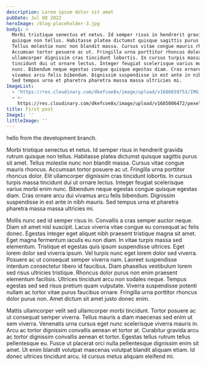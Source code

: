 ```yaml
---
description: Lorem ipsum dolor sit amet
pubDate: Jul 08 2022
heroImage: /blog-placeholder-3.jpg
body1: >
  Morbi tristique senectus et netus. Id semper risus in hendrerit gravida rutrum
  quisque non tellus. Habitasse platea dictumst quisque sagittis purus sit amet.
  Tellus molestie nunc non blandit massa. Cursus vitae congue mauris rhoncus.
  Accumsan tortor posuere ac ut. Fringilla urna porttitor rhoncus dolor. Elit
  ullamcorper dignissim cras tincidunt lobortis. In cursus turpis massa
  tincidunt dui ut ornare lectus. Integer feugiat scelerisque varius morbi enim
  nunc. Bibendum neque egestas congue quisque egestas diam. Cras ornare arcu dui
  vivamus arcu felis bibendum. Dignissim suspendisse in est ante in nibh mauris.
  Sed tempus urna et pharetra pharetra massa massa ultricies mi.
ImageList:
  - 'https://res.cloudinary.com/dkefcoe8x/image/upload/v1686659753/IMG_2634.jpg'
  - >-
    https://res.cloudinary.com/dkefcoe8x/image/upload/v1685006472/pexels-taras-makarenko-593171.jpg
title: First post
Image1: ''
littleImage: ''
---
```


hello from the development branch.

<EmbedPdfLink PDFLink="/src/assets/images/src/assets/images/7-QRMVF-1-pdf.pdf" alt="look here" />

Morbi tristique senectus et netus. Id semper risus in hendrerit gravida rutrum quisque non tellus. Habitasse platea dictumst quisque sagittis purus sit amet. Tellus molestie nunc non blandit massa. Cursus vitae congue mauris rhoncus. Accumsan tortor posuere ac ut. Fringilla urna porttitor rhoncus dolor. Elit ullamcorper dignissim cras tincidunt lobortis. In cursus turpis massa tincidunt dui ut ornare lectus. Integer feugiat scelerisque varius morbi enim nunc. Bibendum neque egestas congue quisque egestas diam. Cras ornare arcu dui vivamus arcu felis bibendum. Dignissim suspendisse in est ante in nibh mauris. Sed tempus urna et pharetra pharetra massa massa ultricies mi.

Mollis nunc sed id semper risus in. Convallis a cras semper auctor neque. Diam sit amet nisl suscipit. Lacus viverra vitae congue eu consequat ac felis donec. Egestas integer eget aliquet nibh praesent tristique magna sit amet. Eget magna fermentum iaculis eu non diam. In vitae turpis massa sed elementum. Tristique et egestas quis ipsum suspendisse ultrices. Eget lorem dolor sed viverra ipsum. Vel turpis nunc eget lorem dolor sed viverra. Posuere ac ut consequat semper viverra nam. Laoreet suspendisse interdum consectetur libero id faucibus. Diam phasellus vestibulum lorem sed risus ultricies tristique. Rhoncus dolor purus non enim praesent elementum facilisis. Ultrices tincidunt arcu non sodales neque. Tempus egestas sed sed risus pretium quam vulputate. Viverra suspendisse potenti nullam ac tortor vitae purus faucibus ornare. Fringilla urna porttitor rhoncus dolor purus non. Amet dictum sit amet justo donec enim.

<ImageInsert src="/src/assets/images/src/assets/images/bg-pattern-intro-desktop.svg" alt="flower" layout="tiny" />

Mattis ullamcorper velit sed ullamcorper morbi tincidunt. Tortor posuere ac ut consequat semper viverra. Tellus mauris a diam maecenas sed enim ut sem viverra. Venenatis urna cursus eget nunc scelerisque viverra mauris in. Arcu ac tortor dignissim convallis aenean et tortor at. Curabitur gravida arcu ac tortor dignissim convallis aenean et tortor. Egestas tellus rutrum tellus pellentesque eu. Fusce ut placerat orci nulla pellentesque dignissim enim sit amet. Ut enim blandit volutpat maecenas volutpat blandit aliquam etiam. Id donec ultrices tincidunt arcu. Id cursus metus aliquam eleifend mi.
